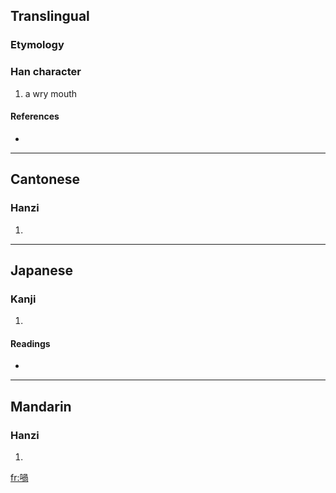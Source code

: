 {{also|㖞}}
==Translingual==

===Etymology===
{{Han compound|口|咼|c1=s|c2=p|t1=mouth|ls=psc}}

===Han character===
{{Han char|rn=30|rad=口|as=09|sn=12|four=6702<sub>7</sub>|canj=口月月口 (RBBR)}}

# a wry mouth

====References====
* {{Han ref|kx=0198.090|dkj=03925|dj=0419.170|hdz=10641.110|uh=558E|ud=21902|bh=D87B|bd=55419}}

----

==Cantonese==

===Hanzi===
{{yue-hanzi|jyut=|y=wa1}}

# {{defn|Cantonese}}

----

==Japanese==

===Kanji===
{{ja-kanji|grade=|rs=口09}}

# {{defn|Japanese}}

====Readings====
* {{ja-readings|on=[[か]] (ka)|kun=[[ゆがむ]] (yugamu)}}

----

==Mandarin==

===Hanzi===
{{cmn-hanzi|sim=㖞|pin=[[wāi]] ([[wai1]])|wg=wai<sup>1</sup>}}

# {{defn|Mandarin}}

[[fr:喎]]
